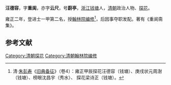 '''汪德容'''，字'''重阆'''，亦字'''云尺'''，号'''蔚亭'''，[[浙江|浙江]][[钱塘县|钱塘]]人，[[清朝|清朝]]政治人物、[[探花|探花]]。

雍正二年，登进士一甲第二名，授[[翰林院|翰林院]][[编修|编修]]<ref>清·[[朱彭寿|朱彭寿]]《[[旧典备征|旧典备征]]》（卷4）：雍正甲辰探花汪德容（钱塘）、庚戌状元周澍（钱塘）、榜眼沈昌宇（秀水）、 探花梁诗正（钱塘）。</ref>，后因事夺职发配。著有《重阆斋集》。

==参考文献==
{{reflist}}
{{清朝人物小作品}}
{{雍正二年甲辰科殿試金榜}}
{{DEFAULTSORT:Wang汪}}
[[Category:清朝探花|Category:清朝探花]]
[[Category:清朝翰林院编修|Category:清朝翰林院编修]]